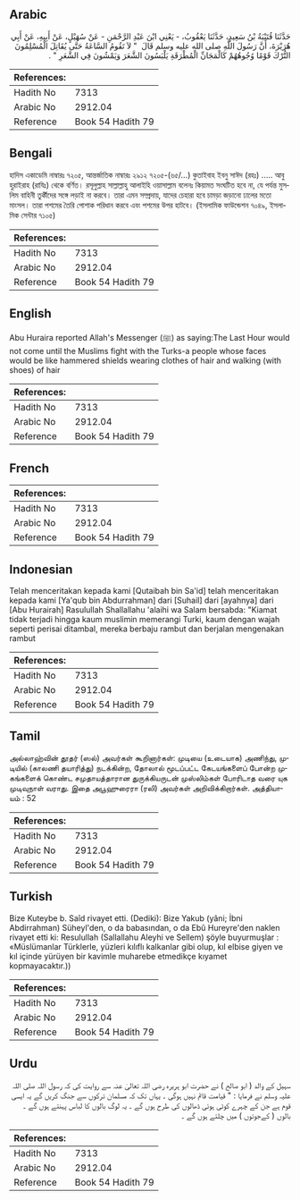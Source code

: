 ## Arabic


<div dir="rtl" lang="ar" style={{fontSize:'larger',backgroundColor:'#f8f9fa',padding:20}}>
حَدَّثَنَا قُتَيْبَةُ بْنُ سَعِيدٍ، حَدَّثَنَا يَعْقُوبُ، - يَعْنِي ابْنَ عَبْدِ الرَّحْمَنِ - عَنْ سُهَيْلٍ، عَنْ أَبِيهِ، عَنْ أَبِي هُرَيْرَةَ، أَنَّ رَسُولَ اللَّهِ صلى الله عليه وسلم قَالَ ‏ "‏ لاَ تَقُومُ السَّاعَةُ حَتَّى يُقَاتِلَ الْمُسْلِمُونَ التُّرْكَ قَوْمًا وُجُوهُهُمْ كَالْمَجَانِّ الْمُطْرَقَةِ يَلْبَسُونَ الشَّعَرَ وَيَمْشُونَ فِي الشَّعَرِ ‏"‏ ‏.‏
</div>
<div style={{backgroundColor:'#f8f9fa',padding:20, marginBottom: 10}}><table> <thead> <tr> <th>References:</th> <th></th> </tr> </thead> <tbody><tr><td>Hadith No</td><td>7313</td></tr><tr><td>Arabic No</td><td>2912.04</td></tr><tr><td>Reference</td><td>Book 54 Hadith 79</td></tr></tbody></table></div>

## Bengali


<div dir="ltr" lang="bn" style={{fontSize:'larger',backgroundColor:'#f8f9fa',padding:20}}>
হাদিস একাডেমি নাম্বারঃ ৭২০৫, আন্তর্জাতিক নাম্বারঃ ২৯১২ ৭২০৫-(৬৫/...) কুতাইবাহ ইবনু সাঈদ (রহঃ) ..... আবু হুরাইরাহ (রাযিঃ) থেকে বর্ণিত। রসূলুল্লাহ সাল্লাল্লাহু আলাইহি ওয়াসাল্লাম বলেনঃ কিয়ামত সংঘটিত হবে না, যে পর্যন্ত মুসলিম বাহিনী তুর্কীদের সঙ্গে লড়াই না করবে। তারা এমন সম্প্রদায়, যাদের চেহারা হবে চামড়া জড়ানো ঢালের মতো মাংসল। তারা পশমের তৈরি পোশাক পরিধান করবে এবং পশমের উপর হাটবে। (ইসলামিক ফাউন্ডেশন ৭০৪৯, ইসলামিক সেন্টার ৭১০৫)
</div>
<div style={{backgroundColor:'#f8f9fa',padding:20, marginBottom: 10}}><table> <thead> <tr> <th>References:</th> <th></th> </tr> </thead> <tbody><tr><td>Hadith No</td><td>7313</td></tr><tr><td>Arabic No</td><td>2912.04</td></tr><tr><td>Reference</td><td>Book 54 Hadith 79</td></tr></tbody></table></div>

## English


<div dir="ltr" lang="en" style={{fontSize:'larger',backgroundColor:'#f8f9fa',padding:20}}>
Abu Huraira reported Allah's Messenger (ﷺ) as saying:The Last Hour would not come until the Muslims fight with the Turks-a people whose faces would be like hammered shields wearing clothes of hair and walking (with shoes) of hair
</div>
<div style={{backgroundColor:'#f8f9fa',padding:20, marginBottom: 10}}><table> <thead> <tr> <th>References:</th> <th></th> </tr> </thead> <tbody><tr><td>Hadith No</td><td>7313</td></tr><tr><td>Arabic No</td><td>2912.04</td></tr><tr><td>Reference</td><td>Book 54 Hadith 79</td></tr></tbody></table></div>

## French


<div dir="ltr" lang="fr" style={{fontSize:'larger',backgroundColor:'#f8f9fa',padding:20}}>

</div>
<div style={{backgroundColor:'#f8f9fa',padding:20, marginBottom: 10}}><table> <thead> <tr> <th>References:</th> <th></th> </tr> </thead> <tbody><tr><td>Hadith No</td><td>7313</td></tr><tr><td>Arabic No</td><td>2912.04</td></tr><tr><td>Reference</td><td>Book 54 Hadith 79</td></tr></tbody></table></div>

## Indonesian


<div dir="ltr" lang="id" style={{fontSize:'larger',backgroundColor:'#f8f9fa',padding:20}}>
Telah menceritakan kepada kami [Qutaibah bin Sa'id] telah menceritakan kepada kami [Ya'qub bin Abdurrahman] dari [Suhail] dari [ayahnya] dari [Abu Hurairah] Rasulullah Shallallahu 'alaihi wa Salam bersabda: "Kiamat tidak terjadi hingga kaum muslimin memerangi Turki, kaum dengan wajah seperti perisai ditambal, mereka berbaju rambut dan berjalan mengenakan rambut
</div>
<div style={{backgroundColor:'#f8f9fa',padding:20, marginBottom: 10}}><table> <thead> <tr> <th>References:</th> <th></th> </tr> </thead> <tbody><tr><td>Hadith No</td><td>7313</td></tr><tr><td>Arabic No</td><td>2912.04</td></tr><tr><td>Reference</td><td>Book 54 Hadith 79</td></tr></tbody></table></div>

## Tamil


<div dir="ltr" lang="ta" style={{fontSize:'larger',backgroundColor:'#f8f9fa',padding:20}}>
அல்லாஹ்வின் தூதர் (ஸல்) அவர்கள் கூறினார்கள்: முடியை (உடையாக) அணிந்து, முடியில் (காலணி தயாரித்து) நடக்கின்ற, தோலால் மூடப்பட்ட கேடயங்களைப் போன்ற முகங்களைக் கொண்ட சமுதாயத்தாரான துருக்கியருடன் முஸ்லிம்கள் போரிடாத வரை யுக முடிவுநாள் வராது. இதை அபூஹுரைரா (ரலி) அவர்கள் அறிவிக்கிறார்கள். அத்தியாயம் : 52
</div>
<div style={{backgroundColor:'#f8f9fa',padding:20, marginBottom: 10}}><table> <thead> <tr> <th>References:</th> <th></th> </tr> </thead> <tbody><tr><td>Hadith No</td><td>7313</td></tr><tr><td>Arabic No</td><td>2912.04</td></tr><tr><td>Reference</td><td>Book 54 Hadith 79</td></tr></tbody></table></div>

## Turkish


<div dir="ltr" lang="tr" style={{fontSize:'larger',backgroundColor:'#f8f9fa',padding:20}}>
Bize Kuteybe b. Saîd rivayet etti. (Dediki): Bize Yakub (yâni; İbni Abdirrahman) Süheyl'den, o da babasından, o da Ebû Hureyre'den naklen rivayet etti ki: Resulullah (Sallallahu Aleyhi ve Sellem) şöyle buyurmuşlar : «Müslümanlar Türklerle, yüzleri kılıflı kalkanlar gibi olup, kıl elbise giyen ve kıl içinde yürüyen bir kavimle muharebe etmedikçe kıyamet kopmayacaktır.))
</div>
<div style={{backgroundColor:'#f8f9fa',padding:20, marginBottom: 10}}><table> <thead> <tr> <th>References:</th> <th></th> </tr> </thead> <tbody><tr><td>Hadith No</td><td>7313</td></tr><tr><td>Arabic No</td><td>2912.04</td></tr><tr><td>Reference</td><td>Book 54 Hadith 79</td></tr></tbody></table></div>

## Urdu


<div dir="rtl" lang="ur" style={{fontSize:'larger',backgroundColor:'#f8f9fa',padding:20}}>
سہیل کے والد ( ابو صالح ) نے حضرت ابو ہریرہ رضی اللہ تعالیٰ عنہ سے روایت کی کہ رسول اللہ صلی اللہ علیہ وسلم نے فرمایا : " قیامت قائم نہیں ہوگی ۔ یہاں تک کہ مسلمان ترکوں سے جنگ کریں گے یہ ایسی قوم ہے جن کے چہرے کوٹی ہوئی ڈھالوں کی طرح ہوں گے ۔ یہ لوگ بالوں کا لباس پہنتے ہوں گے ۔ بالوں ( کےجوتوں ) میں چلتے ہوں گے ۔
</div>
<div style={{backgroundColor:'#f8f9fa',padding:20, marginBottom: 10}}><table> <thead> <tr> <th>References:</th> <th></th> </tr> </thead> <tbody><tr><td>Hadith No</td><td>7313</td></tr><tr><td>Arabic No</td><td>2912.04</td></tr><tr><td>Reference</td><td>Book 54 Hadith 79</td></tr></tbody></table></div>